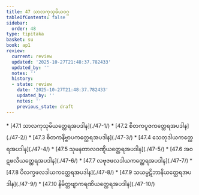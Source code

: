 ```yaml
---
title: 47 သာလကုသုမိယဝဂ္ဂ
tableOfContents: false
sidebar:
  order: 48
type: tipitaka
basket: su
book: ap1
review:
  current: review
  updated: '2025-10-27T21:48:37.782433'
  updated_by: ''
  notes: ''
  history:
  - state: review
    date: '2025-10-27T21:48:37.782433'
    updated_by: ''
    notes: ''
    previous_state: draft
---
```



<ReviewStatus review={frontmatter.review} showDetails={true} />

<HypothesisAnnotation frontmatter={frontmatter} />

<DynamicBreadcrumb />



<TableOfContents book="ap1" section="47">
* [47.1 သာလကုသုမိယတ္ထေရအပဒါန](./47-1/)
* [47.2 စိတကပူဇကတ္ထေရအပဒါန](./47-2/)
* [47.3 စိတကနိဗ္ဗာပကတ္ထေရအပဒါန](./47-3/)
* [47.4 သေတုဒါယကတ္ထေရအပဒါန](./47-4/)
* [47.5 သုမနတာလဝဏ္ဋိယတ္ထေရအပဒါန](./47-5/)
* [47.6 အဝဋဖလိယတ္ထေရအပဒါန](./47-6/)
* [47.7 လဗုဇဖလဒါယကတ္ထေရအပဒါန](./47-7/)
* [47.8 ပိလက္ခဖလဒါယကတ္ထေရအပဒါန](./47-8/)
* [47.9 သယမ္ပဋိဘာနိယတ္ထေရအပဒါန](./47-9/)
* [47.10 နိမိတ္တဗျာကရဏိယတ္ထေရအပဒါန](./47-10/)
</TableOfContents>